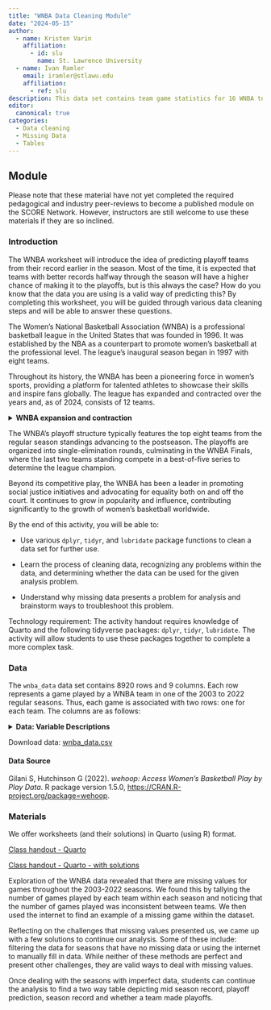 ```yaml
---
title: "WNBA Data Cleaning Module"
date: "2024-05-15"
author:
  - name: Kristen Varin
    affiliation:
      - id: slu
        name: St. Lawrence University
  - name: Ivan Ramler
    email: iramler@stlawu.edu
    affiliation:
      - ref: slu
description: This data set contains team game statistics for 16 WNBA teams and for 20 seasons.
editor: 
  canonical: true
categories:
  - Data cleaning
  - Missing Data
  - Tables
---
```



## Module

Please note that these material have not yet completed the required pedagogical and industry peer-reviews to become a published module on the SCORE Network. However, instructors are still welcome to use these materials if they are so inclined.


### Introduction

The WNBA worksheet will introduce the idea of predicting playoff teams from their record earlier in the season. Most of the time, it is expected that teams with better records halfway through the season will have a higher chance of making it to the playoffs, but is this always the case? How do you know that the data you are using is a valid way of predicting this? By completing this worksheet, you will be guided through various data cleaning steps and will be able to answer these questions. 

::: {.callout-note collapse="true" title="Background on the WNBA" appearance="minimal"}
The Women's National Basketball Association (WNBA) is a professional basketball league in the United States that was founded in 1996. It was established by the NBA as a counterpart to promote women's basketball at the professional level. The league's inaugural season began in 1997 with eight teams.

Throughout its history, the WNBA has been a pioneering force in women's sports, providing a platform for talented athletes to showcase their skills and inspire fans globally. The league has expanded and contracted over the years and, as of 2024, consists of 12 teams. 


<details>

<summary><b> WNBA expansion and contraction</b></summary>

| Season(s)   | No. of teams |
|-------------|--------------|
| 1997        | 8            |
| 1998        | 10           |
| 1999        | 12           |
| 2000–2002   | 16           |
| 2003        | 14           |
| 2004–2005   | 13           |
| 2006        | 14           |
| 2007        | 13           |
| 2008        | 14           |
| 2009        | 13           |
| 2010–2024   | 12           |
| 2025        | 13           |
| 2026–future | 14           |

</details>

The WNBA's playoff structure typically features the top eight teams from the regular season standings advancing to the postseason. The playoffs are organized into single-elimination rounds, culminating in the WNBA Finals, where the last two teams standing compete in a best-of-five series to determine the league champion.

Beyond its competitive play, the WNBA has been a leader in promoting social justice initiatives and advocating for equality both on and off the court. It continues to grow in popularity and influence, contributing significantly to the growth of women's basketball worldwide.
:::

::: {.callout-note collapse="true" title="Learning Objectives" appearance="minimal"}
By the end of this activity, you will be able to:

-	Use various `dplyr`, `tidyr`, and `lubridate` package functions to clean a data set for further use. 

-	Learn the process of cleaning data, recognizing any problems within the data, and determining whether the data can be used for the given analysis problem. 

-	Understand why missing data presents a problem for analysis and brainstorm ways to troubleshoot this problem. 

:::

::: {.callout-note collapse="true" title="Methods" appearance="minimal"}
Technology requirement: The activity handout requires knowledge of Quarto and the following tidyverse packages: `dplyr`, `tidyr`, `lubridate`. The activity will allow students to use these packages together to complete a more complex task.
:::


### Data

The `wnba_data` data set contains 8920 rows and 9 columns. Each row represents a game played by a WNBA team in one of the 2003 to 2022 regular seasons. Thus, each game is associated with two rows: one for each team. The columns are as follows: 

<details>

<summary><b> Data: Variable Descriptions</b></summary>


| **Variable**          | **Description**                                                   |
|-------------------|-----------------------------------------------------|
| game_id           | game id number                                                |
| season            | season number                                                 |
| season_type       | binary predictor; 2 if regular season game; 3 if playoff game |
| game_date         | date of the game                                              |
| team_id           | team id number                                                |
| team_display_name | full team name (name and city)                                |
| team_winner       | Boolean; True if the team won the game                        |
| opponent_team_id  | id number of the opponent                                     |
| team_home_away    | Where the game was played; either "home" or "away"            |

</details>

Download data: [wnba_data.csv](wnba_data.csv)


#### Data Source

Gilani S, Hutchinson G (2022). *wehoop: Access Women's Basketball Play by Play Data*. R package version 1.5.0, <https://CRAN.R-project.org/package=wehoop>.


### Materials

We offer worksheets (and their solutions) in Quarto (using R) format.

[Class handout - Quarto](wnba_boxscore_worksheet.qmd)

[Class handout - Quarto - with solutions](wnba_boxscore_worksheet_key.qmd)


::: {.callout-note collapse="true" title="Conclusion" appearance="minimal"}
Exploration of the WNBA data revealed that there are missing values for games throughout the 2003-2022 seasons. We found this by tallying the number of games played by each team within each season and noticing that the number of games played was inconsistent between teams. We then used the internet to find an example of a missing game within the dataset. 

Reflecting on the challenges that missing values presented us, we came up with a few solutions to continue our analysis. Some of these include: filtering the data for seasons that have no missing data or using the internet to manually fill in data. While neither of these methods are perfect and present other challenges, they are valid ways to deal with missing values. 

Once dealing with the seasons with imperfect data, students can continue the analysis to find a two way table depicting mid season record, playoff prediction, season record and whether a team made playoffs. 
:::

















